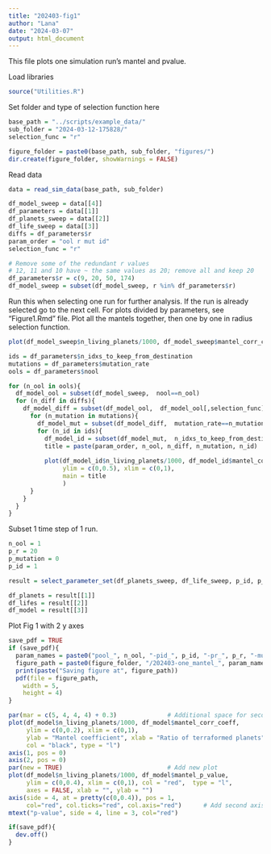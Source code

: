 ```yaml
---
title: "202403-fig1"
author: "Lana"
date: "2024-03-07"
output: html_document
---
```


This file plots one simulation run's mantel and pvalue.

Load libraries

```r
source("Utilities.R")
```


Set folder and type of selection function here

```r
base_path = "../scripts/example_data/"
sub_folder = "2024-03-12-175828/"
selection_func = "r"

figure_folder = paste0(base_path, sub_folder, "figures/")
dir.create(figure_folder, showWarnings = FALSE)
```


Read data

```r
data = read_sim_data(base_path, sub_folder)

df_model_sweep = data[[4]]
df_parameters = data[[1]]
df_planets_sweep = data[[2]]
df_life_sweep = data[[3]]
diffs = df_parameters$r
param_order = "ool r mut id"
selection_func = "r"

# Remove some of the redundant r values
# 12, 11 and 10 have ~ the same values as 20; remove all and keep 20
df_parameters$r = c(9, 20, 50, 174)
df_model_sweep = subset(df_model_sweep, r %in% df_parameters$r)
```


Run this when selecting one run for further analysis. If the run is already selected go to the next cell.
For plots divided by parameters, see "Figure1.Rmd" file.
Plot all the mantels together, then one by one in radius selection function.

```r
plot(df_model_sweep$n_living_planets/1000, df_model_sweep$mantel_corr_coeff, main=sub_folder)

ids = df_parameters$n_idxs_to_keep_from_destination
mutations = df_parameters$mutation_rate
ools = df_parameters$nool

for (n_ool in ools){
  df_model_ool = subset(df_model_sweep,  nool==n_ool)
  for (n_diff in diffs){
    df_model_diff = subset(df_model_ool,  df_model_ool[,selection_func]==n_diff)
      for (n_mutation in mutations){
        df_model_mut = subset(df_model_diff,  mutation_rate==n_mutation)
        for (n_id in ids){
          df_model_id = subset(df_model_mut,  n_idxs_to_keep_from_destination==n_id)
          title = paste(param_order, n_ool, n_diff, n_mutation, n_id)
          
          plot(df_model_id$n_living_planets/1000, df_model_id$mantel_corr_coeff,
               ylim = c(0,0.5), xlim = c(0,1),
               main = title
               )
      }
    }
  }
}
```


Subset 1 time step of 1 run.

```r
n_ool = 1
p_r = 20
p_mutation = 0
p_id = 1

result = select_parameter_set(df_planets_sweep, df_life_sweep, p_id, p_r, p_mutation, selection_func)

df_planets = result[[1]]
df_lifes = result[[2]]
df_model = result[[3]]
```


Plot Fig 1 with 2 y axes

```r
save_pdf = TRUE
if (save_pdf){
  param_names = paste0("pool_", n_ool, "-pid_", p_id, "-pr_", p_r, "-mutr_", p_mutation)
  figure_path = paste0(figure_folder, "/202403-one_mantel_", param_names, ".pdf")
  print(paste("Saving figure at", figure_path))
  pdf(file = figure_path,   
    width = 5,
    height = 4)
}

par(mar = c(5, 4, 4, 4) + 0.3)              # Additional space for second y-axis
plot(df_model$n_living_planets/1000, df_model$mantel_corr_coeff,
     ylim = c(0,0.2), xlim = c(0,1),
     ylab = "Mantel coefficient", xlab = "Ratio of terraformed planets", axes = FALSE,
     col = "black", type = "l")
axis(1, pos = 0)
axis(2, pos = 0)
par(new = TRUE)                             # Add new plot
plot(df_model$n_living_planets/1000, df_model$mantel_p_value,
     ylim = c(0,0.4), xlim = c(0,1), col = "red",  type = "l",             # Create second plot without axes
     axes = FALSE, xlab = "", ylab = "")
axis(side = 4, at = pretty(c(0,0.4)), pos = 1,
     col="red", col.ticks="red", col.axis="red")      # Add second axis
mtext("p-value", side = 4, line = 3, col="red")    

if(save_pdf){
  dev.off()
}

```

